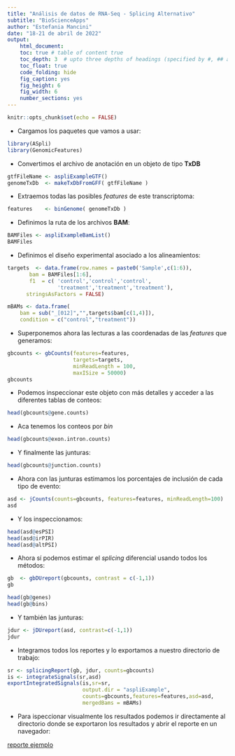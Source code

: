 ```yaml
---
title: "Análisis de datos de RNA-Seq - Splicing Alternativo"
subtitle: "BioScienceApps"
author: "Estefania Mancini"
date: "18-21 de abril de 2022"
output:
    html_document:
    toc: true # table of content true
    toc_depth: 3  # upto three depths of headings (specified by #, ## and ###)
    toc_float: true
    code_folding: hide
    fig_caption: yes
    fig_height: 6
    fig_width: 6
    number_sections: yes
---
```


```r
knitr::opts_chunk$set(echo = FALSE)
```

* Cargamos los paquetes que vamos a usar: 

```r
library(ASpli)
library(GenomicFeatures)
```

* Convertimos el archivo de anotación en un objeto de tipo **TxDB**

```r
gtfFileName <- aspliExampleGTF()
genomeTxDb  <- makeTxDbFromGFF( gtfFileName )
```

* Extraemos todas las posibles _features_ de este transcriptoma:

```r
features    <- binGenome( genomeTxDb )
```

* Definimos la ruta de los archivos **BAM**:

```r
BAMFiles <- aspliExampleBamList()
BAMFiles
```

* Definimos el diseño experimental asociado a los alineamientos: 

```r
targets  <- data.frame(row.names = paste0('Sample',c(1:6)),
       bam = BAMFiles[1:6],
       f1  = c( 'control','control','control',
                'treatment','treatment','treatment'),
      stringsAsFactors = FALSE)

mBAMs <- data.frame( 
    bam = sub("_[012]","",targets$bam[c(1,4)]),
    condition = c("control","treatment"))
```

* Superponemos ahora las lecturas a las coordenadas de las _features_ que generamos:

```r
gbcounts <- gbCounts(features=features, 
                     targets=targets,
                     minReadLength = 100, 
                     maxISize = 50000)
gbcounts
```

* Podemos inspeccionar este objeto con más detalles y acceder a las diferentes tablas de conteos:

```r
head(gbcounts@gene.counts)
```

* Aca tenemos los conteos por _bin_

```r
head(gbcounts@exon.intron.counts)
```

* Y finalmente las junturas:


```r
head(gbcounts@junction.counts)
```

* Ahora con las junturas estimamos los porcentajes de inclusión de cada tipo de evento:

```r
asd <- jCounts(counts=gbcounts, features=features, minReadLength=100)
asd
```

* Y los inspeccionamos:

```r
head(asd@esPSI)
head(asd@irPIR)
head(asd@altPSI)
```

* Ahora sí podemos estimar el _splicing_ diferencial usando todos los métodos:

```r
gb  <- gbDUreport(gbcounts, contrast = c(-1,1))
gb
```

```r
head(gb@genes)
head(gb@bins)
```

* Y también las junturas:

```r
jdur <- jDUreport(asd, contrast=c(-1,1))
jdur
```

* Integramos todos los reportes y lo exportamos a nuestro directorio de trabajo:

```r
sr <- splicingReport(gb, jdur, counts=gbcounts)
is <- integrateSignals(sr,asd)
exportIntegratedSignals(is,sr=sr,
                        output.dir = "aspliExample",
                        counts=gbcounts,features=features,asd=asd,
                        mergedBams = mBAMs)
```


* Para ispeccionar visualmente los resultados podemos ir directamente al directorio donde se exportaron los resultados y abrir el reporte en un navegador:

[reporte ejemplo](https://estepi.github.io/RNA-Seq_II_esp/example/control-treatment/integratedSignals.html)
